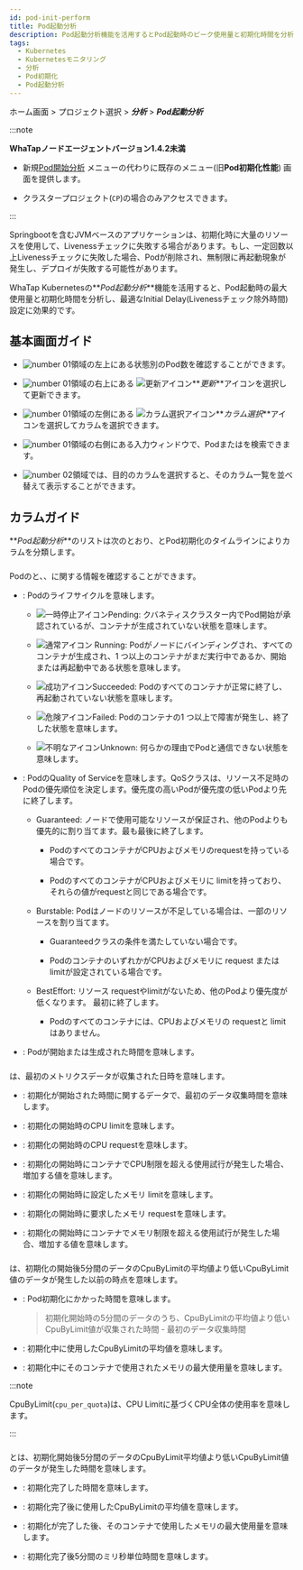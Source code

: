```yaml
---
id: pod-init-perform
title: Pod起動分析
description: Pod起動分析機能を活用するとPod起動時のピーク使用量と初期化時間を分析し、最適なInitial Delayを設定できます。
tags:
  - Kubernetes
  - Kubernetesモニタリング
  - 分析
  - Pod初期化
  - Pod起動分析
---
```


ホーム画面 > プロジェクト選択 > **_分析_** > **_Pod起動分析_**

:::note

**WhaTapノードエージェントバージョン1.4.2未満**

- 新規[Pod開始分析](pod-init-perform-v2) メニューの代わりに既存のメニュー(旧**Pod初期化性能**) 画面を提供します。

- クラスタープロジェクト(<code class='my'>CP</code>)の場合のみアクセスできます。

:::

Springbootを含むJVMベースのアプリケーションは、初期化時に大量のリソースを使用して、Livenessチェックに失敗する場合があります。もし、一定回数以上Livenessチェックに失敗した場合、Podが削除され、無制限に再起動現象が発生し、デプロイが失敗する可能性があります。

WhaTap Kubernetesの**_Pod起動分析_**機能を活用すると、Pod起動時の最大使用量と初期化時間を分析し、最適なInitial Delay(Livenessチェック除外時間)設定に効果的です。

## 基本画面ガイド

<ImgLang img='k8s-pod-init-perform.png' desc='Pod起動分析' />

- ![number 01](/img/number-01.png)領域の左上にある状態別のPod数を確認することができます。

- ![number 01](/img/number-01.png)領域の右上にある ![更新アイコン](/img/ico-refresh.svg)**_更新_**アイコンを選択して更新できます。

- ![number 01](/img/number-01.png)領域の左側にある ![カラム選択アイコン](/img/ic-k8s-filter.svg)**_カラム選択_**アイコンを選択してカラムを選択できます。 

- ![number 01](/img/number-01.png)領域の右側にある入力ウィンドウで、Pod<Cmdname sid="name" className="uitext" />または<Cmdname sid="qosClass" className="uitext" />を検索できます。

- ![number 02](/img/number-02.png)領域では、目的のカラムを選択すると、そのカラム一覧を並べ替えて表示することができます。 

## カラムガイド

<ImgLang img='k8s-pod-init-perform-cl.png' desc='Pod初期化性能カラム' />

**_Pod起動分析_**のリストは次のとおり、<Cmdname sid="pod_info" className="uitext" />とPod初期化のタイムラインによりカラムを分類します。

### <Cmdname sid="pod_info" className="b600" />

Podの<Cmdname sid="name" className="uitext" />と<Cmdname sid="phase" className="uitext" />、<Cmdname sid="qosClass" className="uitext" />、<Cmdname sid="startTime" className="uitext" />に関する情報を確認することができます。

- <Cmdname sid="phase" className="uitext" />: Podのライフサイクルを意味します。

  - ![一時停止アイコン](/img/ico-pause.svg)Pending: クバネティスクラスター内でPod開始が承認されているが、コンテナが生成されていない状態を意味します。

  - ![通常アイコン](/img/ic-check-circle-filled.svg) Running: Podがノードにバインディングされ、すべてのコンテナが生成され、1 つ以上のコンテナがまだ実行中であるか、開始または再起動中である状態を意味します。

  - ![成功アイコン](/img/ic-check-circle-filled-bl.svg)Succeeded: Podのすべてのコンテナが正常に終了し、再起動されていない状態を意味します。

  - ![危険アイコン](/img/ic-warning-critical.svg)Failed: Podのコンテナの1 つ以上で障害が発生し、終了した状態を意味します。

  - ![不明なアイコン](/img/ic-question-circle.svg)Unknown: 何らかの理由でPodと通信できない状態を意味します。

- <Cmdname sid="qosClass" className="uitext" />: PodのQuality of Serviceを意味します。QoSクラスは、リソース不足時のPodの優先順位を決定します。優先度の高いPodが優先度の低いPodより先に終了します。

  - Guaranteed: ノードで使用可能なリソースが保証され、他のPodよりも優先的に割り当てます。最も最後に終了します。

    - PodのすべてのコンテナがCPUおよびメモリのrequestを持っている場合です。

    - PodのすべてのコンテナがCPUおよびメモリに limitを持っており、それらの値がrequestと同じである場合です。

  - Burstable: Podはノードのリソースが不足している場合は、一部のリソースを割り当てます。

    - Guaranteedクラスの条件を満たしていない場合です。

    - PodのコンテナのいずれかがCPUおよびメモリに request または limitが設定されている場合です。

  - BestEffort: リソース requestやlimitがないため、他のPodより優先度が低くなります。 最初に終了します。

    - Podのすべてのコンテナには、CPUおよびメモリの requestと limitはありません。

- <Cmdname sid="startTime" className="uitext" />: Podが開始または生成された時間を意味します。

### <Cmdname sid="ITM07179" className="b600" />

<Cmdname sid="ITM07179" className="uitext" />は、最初のメトリクスデータが収集された日時を意味します。

- <Cmdname sid="ITM07175" className="uitext" />: 初期化が開始された時間に関するデータで、最初のデータ収集時間を意味します。

- <Cmdname sid="ITM07170" className="uitext" />: 初期化の開始時のCPU limitを意味します。

- <Cmdname sid="ITM07169" className="uitext" />: 初期化の開始時のCPU requestを意味します。

- <Cmdname sid="ITM07171" className="uitext" />: 初期化の開始時にコンテナでCPU制限を超える使用試行が発生した場合、増加する値を意味します。

- <Cmdname sid="ITM07173" className="uitext" />: 初期化の開始時に設定したメモリ limitを意味します。

- <Cmdname sid="ITM07172" className="uitext" />: 初期化の開始時に要求したメモリ requestを意味します。

- <Cmdname sid="ITM07174" className="uitext" />: 初期化の開始時にコンテナでメモリ制限を超える使用試行が発生した場合、増加する値を意味します。

### <Cmdname sid="ITM07178" className="b600" />

<Cmdname sid="ITM07178" className="uitext" />は、初期化の開始後5分間のデータのCpuByLimitの平均値より低いCpuByLimit値のデータが発生した以前の時点を意味します。

- <Cmdname sid="ITM07164" className="uitext" />: Pod初期化にかかった時間を意味します。

  > 初期化開始時の5分間のデータのうち、CpuByLimitの平均値より低いCpuByLimit値が収集された時間 - 最初のデータ収集時間

- <Cmdname sid="ITM07162" className="uitext" />: 初期化中に使用したCpuByLimitの平均値を意味します。

- <Cmdname sid="ITM07163" className="uitext" />: 初期化中にそのコンテナで使用されたメモリの最大使用量を意味します。

:::note

CpuByLimit(`cpu_per_quota`)は、CPU Limitに基づくCPU全体の使用率を意味します。 

:::

### <Cmdname sid="ITM07177" className="b600" />

<Cmdname sid="ITM07177" className="uitext" />とは、初期化開始後5分間のデータのCpuByLimit平均値より低いCpuByLimit値のデータが発生した時間を意味します。

- <Cmdname sid="ITM07176" className="uitext" />: 初期化完了した時間を意味します。

- <Cmdname sid="ITM07165" className="uitext" />: 初期化完了後に使用したCpuByLimitの平均値を意味します。

- <Cmdname sid="ITM07166" className="uitext" />: 初期化が完了した後、そのコンテナで使用したメモリの最大使用量を意味します。

- <Cmdname sid="ITM07167" className="uitext" />: 初期化完了後5分間のミリ秒単位時間を意味します。
